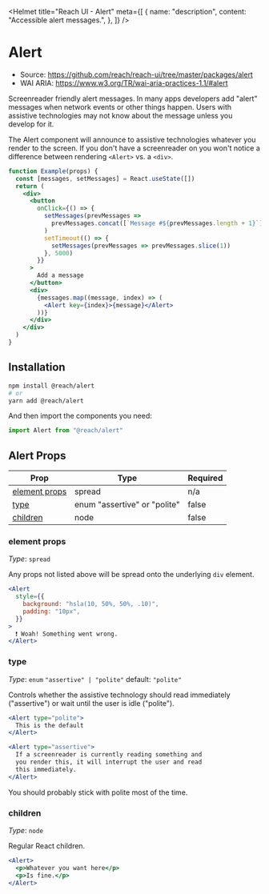 
<Helmet
  title="Reach UI - Alert"
  meta={[
    {
      name: "description",
      content: "Accessible alert messages.",
    },
  ]}
/>

# Alert

- Source: https://github.com/reach/reach-ui/tree/master/packages/alert
- WAI ARIA: https://www.w3.org/TR/wai-aria-practices-1.1/#alert

Screenreader friendly alert messages. In many apps developers add "alert" messages when network events or other things happen. Users with assistive technologies may not know about the message unless you develop for it.

The Alert component will announce to assistive technologies whatever you render to the screen. If you don't have a screenreader on you won't notice a difference between rendering `<Alert>` vs. a `<div>`.

```jsx
function Example(props) {
  const [messages, setMessages] = React.useState([])
  return (
    <div>
      <button
        onClick={() => {
          setMessages(prevMessages =>
            prevMessages.concat([`Message #${prevMessages.length + 1}`])
          )
          setTimeout(() => {
            setMessages(prevMessages => prevMessages.slice(1))
          }, 5000)
        }}
      >
        Add a message
      </button>
      <div>
        {messages.map((message, index) => (
          <Alert key={index}>{message}</Alert>
        ))}
      </div>
    </div>
  )
}
```

## Installation

```bash
npm install @reach/alert
# or
yarn add @reach/alert
```

And then import the components you need:

```js
import Alert from "@reach/alert"
```

## Alert Props

| Prop                            | Type                         | Required |
| ------------------------------- | ---------------------------- | -------- |
| [element props](#element-props) | spread                       | n/a      |
| [type](#type)                   | enum "assertive" or "polite" | false    |
| [children](#children)           | node                         | false    |

### element props

_Type_: `spread`

Any props not listed above will be spread onto the underlying `div` element.

```jsx
<Alert
  style={{
    background: "hsla(10, 50%, 50%, .10)",
    padding: "10px",
  }}
>
  ❗️ Woah! Something went wrong.
</Alert>
```

### type

_Type_: `enum` `"assertive" | "polite"` default: `"polite"`

Controls whether the assistive technology should read immediately ("assertive") or wait until the user is idle ("polite").

```jsx
<Alert type="polite">
  This is the default
</Alert>

<Alert type="assertive">
  If a screenreader is currently reading something and
  you render this, it will interrupt the user and read
  this immediately.
</Alert>
```

You should probably stick with polite most of the time.

### children

_Type_: `node`

Regular React children.

```jsx
<Alert>
  <p>Whatever you want here</p>
  <p>Is fine.</p>
</Alert>
```
